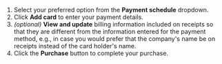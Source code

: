 1. Select your preferred option from the **Payment schedule** dropdown.
1. Click **Add card** to enter your payment details.
1. *(optional)* **View and update** billing information included on
   receipts so that they are different from the information entered for
   the payment method, e.g., in case you would prefer that the company's
   name be on receipts instead of the card holder's name.
1. Click the **Purchase** button to complete your purchase.
